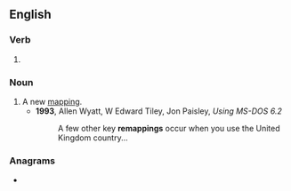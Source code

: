 ==English==

===Verb===
{{head|en|verb form}}

# {{present participle of|en|remap|nocat=1}}

===Noun===
{{en-noun}}

# A new [[mapping]].
#* '''1993''', Allen Wyatt, W Edward Tiley, Jon Paisley, ''Using MS-DOS 6.2''
#*: A few other key '''remappings''' occur when you use the United Kingdom country...

===Anagrams===
* {{anagrams|en|a=aegimnppr|pampering|preamping}}